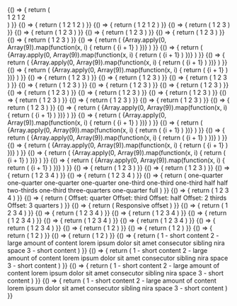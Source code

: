 
<ExampleVrt className="sg-example-flex">
  {() => {
    return (
      <div className="sg-example-block">
        <Flex>
          <Flex.Item>
            <Text className="sg-example-item">
              1
            </Text>
          </Flex.Item>
          <Flex.Item>
            <Text className="sg-example-item">
              2
            </Text>
          </Flex.Item>
        </Flex>
        <Flex>
          <Flex.Item>
            <Text className="sg-example-item">
              1
            </Text>
          </Flex.Item>
          <Flex.Item>
            <Text className="sg-example-item">
              2
            </Text>
          </Flex.Item>
        </Flex>
      </div>
    )
  }}
</ExampleVrt>

<ExampleVrt className="sg-example-flex">
  {() => {
    return (
      <React.Fragment>
        <Flex inline>
          <Flex.Item>
            <Text className="sg-example-item">
              1
            </Text>
          </Flex.Item>
          <Flex.Item>
            <Text className="sg-example-item">
              2
            </Text>
          </Flex.Item>
        </Flex>
        <Flex inline>
          <Flex.Item>
            <Text className="sg-example-item">
              1
            </Text>
          </Flex.Item>
          <Flex.Item>
            <Text className="sg-example-item">
              2
            </Text>
          </Flex.Item>
        </Flex>
      </React.Fragment>
    )
  }}
</ExampleVrt>

<ExampleVrt className="sg-example-flex">
  {() => {
    return (
      <React.Fragment>
        <Flex inline={{ base: false, l: true }}>
          <Flex.Item>
            <Text className="sg-example-item">
              1
            </Text>
          </Flex.Item>
          <Flex.Item>
            <Text className="sg-example-item">
              2
            </Text>
          </Flex.Item>
        </Flex>
        <Flex inline={{ base: false, l: true }}>
          <Flex.Item>
            <Text className="sg-example-item">
              1
            </Text>
          </Flex.Item>
          <Flex.Item>
            <Text className="sg-example-item">
              2
            </Text>
          </Flex.Item>
        </Flex>
      </React.Fragment>
    )
  }}
</ExampleVrt>

<ExampleVrt className="sg-example-flex">
  {() => {
    return (
      <React.Fragment>
        <Flex>
          <Flex.Item>
            <Text className="sg-example-item">
              1
            </Text>
          </Flex.Item>
          <Flex.Item>
            <Text className="sg-example-item">
              2
            </Text>
          </Flex.Item>
          <Flex.Item>
            <Text className="sg-example-item">
              3
            </Text>
          </Flex.Item>
        </Flex>
      </React.Fragment>
    )
  }}
</ExampleVrt>

<ExampleVrt className="sg-example-flex">
  {() => {
    return (
      <React.Fragment>
        <Flex direction="row-reverse">
          <Flex.Item>
            <Text className="sg-example-item">
              1
            </Text>
          </Flex.Item>
          <Flex.Item>
            <Text className="sg-example-item">
              2
            </Text>
          </Flex.Item>
          <Flex.Item>
            <Text className="sg-example-item">
              3
            </Text>
          </Flex.Item>
        </Flex>
      </React.Fragment>
    )
  }}
</ExampleVrt>

<ExampleVrt className="sg-example-flex">
  {() => {
    return (
      <React.Fragment>
        <Flex direction="column">
          <Flex.Item>
            <Text className="sg-example-item">
              1
            </Text>
          </Flex.Item>
          <Flex.Item>
            <Text className="sg-example-item">
              2
            </Text>
          </Flex.Item>
          <Flex.Item>
            <Text className="sg-example-item">
              3
            </Text>
          </Flex.Item>
        </Flex>
      </React.Fragment>
    )
  }}
</ExampleVrt>

<ExampleVrt className="sg-example-flex">
  {() => {
    return (
      <React.Fragment>
        <Flex direction="column-reverse">
          <Flex.Item>
            <Text className="sg-example-item">
              1
            </Text>
          </Flex.Item>
          <Flex.Item>
            <Text className="sg-example-item">
              2
            </Text>
          </Flex.Item>
          <Flex.Item>
            <Text className="sg-example-item">
              3
            </Text>
          </Flex.Item>
        </Flex>
      </React.Fragment>
    )
  }}
</ExampleVrt>

<ExampleVrt className="sg-example-flex">
  {() => {
    return (
      <React.Fragment>
        <Flex direction={{ base: "column", l: "row" }}>
          <Flex.Item>
            <Text className="sg-example-item">
              1
            </Text>
          </Flex.Item>
          <Flex.Item>
            <Text className="sg-example-item">
              2
            </Text>
          </Flex.Item>
          <Flex.Item>
            <Text className="sg-example-item">
              3
            </Text>
          </Flex.Item>
        </Flex>
      </React.Fragment>
    )
  }}
</ExampleVrt>

<ExampleVrt className="sg-example-flex">
  {() => {
    return (
      <React.Fragment>
        <Flex>
          {Array.apply(0, Array(9)).map(function(x, i) {
            return (
              <Flex.Item key={i}>
                <Text className="sg-example-item">
                  {i + 1}
                </Text>
              </Flex.Item>
            )
          })}
        </Flex>
      </React.Fragment>
    )
  }}
</ExampleVrt>

<ExampleVrt className="sg-example-flex">
  {() => {
    return (
      <React.Fragment>
        <Flex wrap={true}>
          {Array.apply(0, Array(9)).map(function(x, i) {
            return (
              <Flex.Item key={i}>
                <Text className="sg-example-item">
                  {i + 1}
                </Text>
              </Flex.Item>
            )
          })}
        </Flex>
      </React.Fragment>
    )
  }}
</ExampleVrt>

<ExampleVrt className="sg-example-flex">
  {() => {
    return (
      <React.Fragment>
        <Flex wrap="reverse">
          {Array.apply(0, Array(9)).map(function(x, i) {
            return (
              <Flex.Item key={i}>
                <Text className="sg-example-item">
                  {i + 1}
                </Text>
              </Flex.Item>
            )
          })}
        </Flex>
      </React.Fragment>
    )
  }}
</ExampleVrt>

<ExampleVrt className="sg-example-flex">
  {() => {
    return (
      <React.Fragment>
        <Flex wrap={{ base: true, l: false }}>
          {Array.apply(0, Array(9)).map(function(x, i) {
            return (
              <Flex.Item key={i}>
                <Text className="sg-example-item">
                  {i + 1}
                </Text>
              </Flex.Item>
            )
          })}
        </Flex>
      </React.Fragment>
    )
  }}
</ExampleVrt>

<ExampleVrt className="sg-example-flex">
  {() => {
    return (
      <React.Fragment>
        <Flex>
          <Flex.Item>
            <Text className="sg-example-item">
              1
            </Text>
          </Flex.Item>
          <Flex.Item>
            <Text className="sg-example-item">
              2
            </Text>
          </Flex.Item>
          <Flex.Item>
            <Text className="sg-example-item">
              3
            </Text>
          </Flex.Item>
        </Flex>
      </React.Fragment>
    )
  }}
</ExampleVrt>

<ExampleVrt className="sg-example-flex">
  {() => {
    return (
      <React.Fragment>
        <Flex justifyContent="end">
          <Flex.Item>
            <Text className="sg-example-item">
              1
            </Text>
          </Flex.Item>
          <Flex.Item>
            <Text className="sg-example-item">
              2
            </Text>
          </Flex.Item>
          <Flex.Item>
            <Text className="sg-example-item">
              3
            </Text>
          </Flex.Item>
        </Flex>
      </React.Fragment>
    )
  }}
</ExampleVrt>

<ExampleVrt className="sg-example-flex">
  {() => {
    return (
      <React.Fragment>
        <Flex justifyContent="center">
          <Flex.Item>
            <Text className="sg-example-item">
              1
            </Text>
          </Flex.Item>
          <Flex.Item>
            <Text className="sg-example-item">
              2
            </Text>
          </Flex.Item>
          <Flex.Item>
            <Text className="sg-example-item">
              3
            </Text>
          </Flex.Item>
        </Flex>
      </React.Fragment>
    )
  }}
</ExampleVrt>

<ExampleVrt className="sg-example-flex">
  {() => {
    return (
      <React.Fragment>
        <Flex justifyContent="space-between">
          <Flex.Item>
            <Text className="sg-example-item">
              1
            </Text>
          </Flex.Item>
          <Flex.Item>
            <Text className="sg-example-item">
              2
            </Text>
          </Flex.Item>
          <Flex.Item>
            <Text className="sg-example-item">
              3
            </Text>
          </Flex.Item>
        </Flex>
      </React.Fragment>
    )
  }}
</ExampleVrt>

<ExampleVrt className="sg-example-flex">
  {() => {
    return (
      <React.Fragment>
        <Flex justifyContent="space-around">
          <Flex.Item>
            <Text className="sg-example-item">
              1
            </Text>
          </Flex.Item>
          <Flex.Item>
            <Text className="sg-example-item">
              2
            </Text>
          </Flex.Item>
          <Flex.Item>
            <Text className="sg-example-item">
              3
            </Text>
          </Flex.Item>
        </Flex>
      </React.Fragment>
    )
  }}
</ExampleVrt>

<ExampleVrt className="sg-example-flex">
  {() => {
    return (
      <React.Fragment>
        <Flex justifyContent="space-evenly">
          <Flex.Item>
            <Text className="sg-example-item">
              1
            </Text>
          </Flex.Item>
          <Flex.Item>
            <Text className="sg-example-item">
              2
            </Text>
          </Flex.Item>
          <Flex.Item>
            <Text className="sg-example-item">
              3
            </Text>
          </Flex.Item>
        </Flex>
      </React.Fragment>
    )
  }}
</ExampleVrt>

<ExampleVrt className="sg-example-flex">
  {() => {
    return (
      <React.Fragment>
        <Flex justifyContent={{ base: "start", l: "end" }}>
          <Flex.Item>
            <Text className="sg-example-item">
              1
            </Text>
          </Flex.Item>
          <Flex.Item>
            <Text className="sg-example-item">
              2
            </Text>
          </Flex.Item>
          <Flex.Item>
            <Text className="sg-example-item">
              3
            </Text>
          </Flex.Item>
        </Flex>
      </React.Fragment>
    )
  }}
</ExampleVrt>

<ExampleVrt className="sg-example-flex sg-example-flex--fixed-height">
  {() => {
    return (
      <React.Fragment>
        <Flex>
          <Flex.Item>
            <Text className="sg-example-item">
              1
            </Text>
          </Flex.Item>
          <Flex.Item>
            <Text className="sg-example-item">
              2
            </Text>
          </Flex.Item>
          <Flex.Item>
            <Text className="sg-example-item">
              3
            </Text>
          </Flex.Item>
        </Flex>
      </React.Fragment>
    )
  }}
</ExampleVrt>

<ExampleVrt className="sg-example-flex sg-example-flex--fixed-height">
  {() => {
    return (
      <React.Fragment>
        <Flex alignItems="start">
          <Flex.Item>
            <Text className="sg-example-item">
              1
            </Text>
          </Flex.Item>
          <Flex.Item>
            <Text className="sg-example-item">
              2
            </Text>
          </Flex.Item>
          <Flex.Item>
            <Text className="sg-example-item">
              3
            </Text>
          </Flex.Item>
        </Flex>
      </React.Fragment>
    )
  }}
</ExampleVrt>

<ExampleVrt className="sg-example-flex sg-example-flex--fixed-height">
  {() => {
    return (
      <React.Fragment>
        <Flex alignItems="end">
          <Flex.Item>
            <Text className="sg-example-item">
              1
            </Text>
          </Flex.Item>
          <Flex.Item>
            <Text className="sg-example-item">
              2
            </Text>
          </Flex.Item>
          <Flex.Item>
            <Text className="sg-example-item">
              3
            </Text>
          </Flex.Item>
        </Flex>
      </React.Fragment>
    )
  }}
</ExampleVrt>

<ExampleVrt className="sg-example-flex sg-example-flex--fixed-height">
  {() => {
    return (
      <React.Fragment>
        <Flex alignItems="center">
          <Flex.Item>
            <Text className="sg-example-item">
              1
            </Text>
          </Flex.Item>
          <Flex.Item>
            <Text className="sg-example-item">
              2
            </Text>
          </Flex.Item>
          <Flex.Item>
            <Text className="sg-example-item">
              3
            </Text>
          </Flex.Item>
        </Flex>
      </React.Fragment>
    )
  }}
</ExampleVrt>

<ExampleVrt className="sg-example-flex sg-example-flex--fixed-height">
  {() => {
    return (
      <React.Fragment>
        <Flex alignItems="baseline">
          <Flex.Item>
            <Text className="sg-example-item">
              1
            </Text>
          </Flex.Item>
          <Flex.Item>
            <Text className="sg-example-item">
              2
            </Text>
          </Flex.Item>
          <Flex.Item>
            <Text className="sg-example-item">
              3
            </Text>
          </Flex.Item>
        </Flex>
      </React.Fragment>
    )
  }}
</ExampleVrt>

<ExampleVrt className="sg-example-flex sg-example-flex--fixed-height">
  {() => {
    return (
      <React.Fragment>
        <Flex alignItems={{ base: "start", l: "end" }}>
          <Flex.Item>
            <Text className="sg-example-item">
              1
            </Text>
          </Flex.Item>
          <Flex.Item>
            <Text className="sg-example-item">
              2
            </Text>
          </Flex.Item>
          <Flex.Item>
            <Text className="sg-example-item">
              3
            </Text>
          </Flex.Item>
        </Flex>
      </React.Fragment>
    )
  }}
</ExampleVrt>

<ExampleVrt className="sg-example-flex sg-example-flex--fixed-height">
  {() => {
    return (
      <React.Fragment>
        <Flex wrap>
          {Array.apply(0, Array(9)).map(function(x, i) {
            return (
              <Flex.Item key={i}>
                <Text className="sg-example-item">
                  {i + 1}
                </Text>
              </Flex.Item>
            )
          })}
        </Flex>
      </React.Fragment>
    )
  }}
</ExampleVrt>

<ExampleVrt className="sg-example-flex sg-example-flex--fixed-height">
  {() => {
    return (
      <React.Fragment>
        <Flex wrap alignContent="start">
          {Array.apply(0, Array(9)).map(function(x, i) {
            return (
              <Flex.Item key={i}>
                <Text className="sg-example-item">
                  {i + 1}
                </Text>
              </Flex.Item>
            )
          })}
        </Flex>
      </React.Fragment>
    )
  }}
</ExampleVrt>

<ExampleVrt className="sg-example-flex sg-example-flex--fixed-height">
  {() => {
    return (
      <React.Fragment>
        <Flex wrap alignContent="end">
          {Array.apply(0, Array(9)).map(function(x, i) {
            return (
              <Flex.Item key={i}>
                <Text className="sg-example-item">
                  {i + 1}
                </Text>
              </Flex.Item>
            )
          })}
        </Flex>
      </React.Fragment>
    )
  }}
</ExampleVrt>

<ExampleVrt className="sg-example-flex sg-example-flex--fixed-height">
  {() => {
    return (
      <React.Fragment>
        <Flex wrap alignContent="center">
          {Array.apply(0, Array(9)).map(function(x, i) {
            return (
              <Flex.Item key={i}>
                <Text className="sg-example-item">
                  {i + 1}
                </Text>
              </Flex.Item>
            )
          })}
        </Flex>
      </React.Fragment>
    )
  }}
</ExampleVrt>

<ExampleVrt className="sg-example-flex sg-example-flex--fixed-height">
  {() => {
    return (
      <React.Fragment>
        <Flex wrap alignContent="space-between">
          {Array.apply(0, Array(9)).map(function(x, i) {
            return (
              <Flex.Item key={i}>
                <Text className="sg-example-item">
                  {i + 1}
                </Text>
              </Flex.Item>
            )
          })}
        </Flex>
      </React.Fragment>
    )
  }}
</ExampleVrt>

<ExampleVrt className="sg-example-flex sg-example-flex--fixed-height">
  {() => {
    return (
      <React.Fragment>
        <Flex wrap alignContent="space-around">
          {Array.apply(0, Array(9)).map(function(x, i) {
            return (
              <Flex.Item key={i}>
                <Text className="sg-example-item">
                  {i + 1}
                </Text>
              </Flex.Item>
            )
          })}
        </Flex>
      </React.Fragment>
    )
  }}
</ExampleVrt>

<ExampleVrt className="sg-example-flex sg-example-flex--fixed-height">
  {() => {
    return (
      <React.Fragment>
        <Flex wrap alignContent={{ base: "start", l: "end" }}>
          {Array.apply(0, Array(9)).map(function(x, i) {
            return (
              <Flex.Item key={i}>
                <Text className="sg-example-item">
                  {i + 1}
                </Text>
              </Flex.Item>
            )
          })}
        </Flex>
      </React.Fragment>
    )
  }}
</ExampleVrt>

<ExampleVrt className="sg-example-flex sg-example-flex--gap">
  {() => {
    return (
      <React.Fragment>
        <Flex gap={16}>
          <Flex.Item>
            <Text className="sg-example-item">
              1
            </Text>
          </Flex.Item>
          <Flex.Item>
            <Text className="sg-example-item">
              2
            </Text>
          </Flex.Item>
          <Flex.Item>
            <Text className="sg-example-item">
              3
            </Text>
          </Flex.Item>
        </Flex>
      </React.Fragment>
    )
  }}
</ExampleVrt>

<ExampleVrt className="sg-example-flex sg-example-flex--gap">
  {() => {
    return (
      <React.Fragment>
        <Flex gap="c">
          <Flex.Item>
            <Text className="sg-example-item">
              1
            </Text>
          </Flex.Item>
          <Flex.Item>
            <Text className="sg-example-item">
              2
            </Text>
          </Flex.Item>
          <Flex.Item>
            <Text className="sg-example-item">
              3
            </Text>
          </Flex.Item>
        </Flex>
      </React.Fragment>
    )
  }}
</ExampleVrt>

<ExampleVrt className="sg-example-flex">
  {() => {
    return (
      <React.Fragment>
        <Flex>
          <Flex.Item>
            <Text className="sg-example-item">
              1
            </Text>
          </Flex.Item>
          <Flex.Item>
            <Text className="sg-example-item">
              2
            </Text>
          </Flex.Item>
          <Flex.Item>
            <Text className="sg-example-item">
              3
            </Text>
          </Flex.Item>
          <Flex.Item>
            <Text className="sg-example-item">
              4
            </Text>
          </Flex.Item>
        </Flex>
      </React.Fragment>
    )
  }}
</ExampleVrt>

<ExampleVrt className="sg-example-flex">
  {() => {
    return (
      <React.Fragment>
        <Flex>
          <Flex.Item flex="equal">
            <Text className="sg-example-item">
              1
            </Text>
          </Flex.Item>
          <Flex.Item flex="equal">
            <Text className="sg-example-item">
              2
            </Text>
          </Flex.Item>
          <Flex.Item flex="equal">
            <Text className="sg-example-item">
              3
            </Text>
          </Flex.Item>
          <Flex.Item flex="equal">
            <Text className="sg-example-item">
              4
            </Text>
          </Flex.Item>
        </Flex>
      </React.Fragment>
    )
  }}
</ExampleVrt>

<ExampleVrt className="sg-example-flex">
  {() => {
    return (
      <React.Fragment>
        <Flex>
          <Flex.Item width="one-quarter">
            <Text className="sg-example-item">
              one-quarter
            </Text>
          </Flex.Item>
          <Flex.Item width="one-quarter">
            <Text className="sg-example-item">
              one-quarter
            </Text>
          </Flex.Item>
          <Flex.Item width="one-quarter">
            <Text className="sg-example-item">
              one-quarter
            </Text>
          </Flex.Item>
          <Flex.Item width="one-quarter">
            <Text className="sg-example-item">
              one-quarter
            </Text>
          </Flex.Item>
        </Flex>
        <Flex>
          <Flex.Item width="one-third">
            <Text className="sg-example-item">
              one-third
            </Text>
          </Flex.Item>
          <Flex.Item width="one-third">
            <Text className="sg-example-item">
              one-third
            </Text>
          </Flex.Item>
          <Flex.Item width="one-third">
            <Text className="sg-example-item">
              one-third
            </Text>
          </Flex.Item>
        </Flex>
        <Flex>
          <Flex.Item width="half">
            <Text className="sg-example-item">
              half
            </Text>
          </Flex.Item>
          <Flex.Item width="half">
            <Text className="sg-example-item">
              half
            </Text>
          </Flex.Item>
        </Flex>
        <Flex>
          <Flex.Item width="two-thirds">
            <Text className="sg-example-item">
              two-thirds
            </Text>
          </Flex.Item>
          <Flex.Item width="one-third">
            <Text className="sg-example-item">
              one-third
            </Text>
          </Flex.Item>
        </Flex>
        <Flex>
          <Flex.Item width="three-quarters">
            <Text className="sg-example-item">
              three-quarters
            </Text>
          </Flex.Item>
          <Flex.Item width="one-quarter">
            <Text className="sg-example-item">
              one-quarter
            </Text>
          </Flex.Item>
        </Flex>
        <Flex>
          <Flex.Item width="full">
            <Text className="sg-example-item">
              full
            </Text>
          </Flex.Item>
        </Flex>
      </React.Fragment>
    )
  }}
</ExampleVrt>

<ExampleVrt className="sg-example-flex">
  {() => {
    return (
      <React.Fragment>
        <Flex wrap>
          <Flex.Item width={{ base: "half", l: "one-quarter" }}>
            <Text className="sg-example-item">
              1
            </Text>
          </Flex.Item>
          <Flex.Item width={{ base: "half", l: "one-quarter" }}>
            <Text className="sg-example-item">
              2
            </Text>
          </Flex.Item>
          <Flex.Item width={{ base: "half", l: "one-quarter" }}>
            <Text className="sg-example-item">
              3
            </Text>
          </Flex.Item>
          <Flex.Item width={{ base: "half", l: "one-quarter" }}>
            <Text className="sg-example-item">
              4
            </Text>
          </Flex.Item>
        </Flex>
      </React.Fragment>
    )
  }}
</ExampleVrt>

<ExampleVrt className="sg-example-flex">
  {() => {
    return (
      <React.Fragment>
        <Flex>
          <Flex.Item offset={"one-quarter"} width={"three-quarters"}>
            <Text className="sg-example-item">
              Offset: quarter
            </Text>
          </Flex.Item>
        </Flex>
        <Flex>
          <Flex.Item offset={"one-third"} width={"two-thirds"}>
            <Text className="sg-example-item">
              Offset: third
            </Text>
          </Flex.Item>
        </Flex>
        <Flex>
          <Flex.Item offset={"half"} width={"half"}>
            <Text className="sg-example-item">
              Offset: half
            </Text>
          </Flex.Item>
        </Flex>
        <Flex>
          <Flex.Item offset={"two-thirds"} width={"one-third"}>
            <Text className="sg-example-item">
              Offset: 2 thirds
            </Text>
          </Flex.Item>
        </Flex>
        <Flex>
          <Flex.Item offset={"three-quarters"} width={"one-quarter"}>
            <Text className="sg-example-item">
              Offset: 3 quarters
            </Text>
          </Flex.Item>
        </Flex>
      </React.Fragment>
    )
  }}
</ExampleVrt>

<ExampleVrt className="sg-example-flex">
  {() => {
    return (
      <React.Fragment>
        <Flex>
          <Flex.Item offset={{ base: "none", l: "one-third" }}>
            <Text className="sg-example-item">
              Responsive offset
            </Text>
          </Flex.Item>
        </Flex>
      </React.Fragment>
    )
  }}
</ExampleVrt>

<ExampleVrt className="sg-example-flex sg-example-flex--fixed-height">
  {() => {
    return (
      <React.Fragment>
        <Flex>
          <Flex.Item>
            <Text className="sg-example-item">
              1
            </Text>
          </Flex.Item>
          <Flex.Item>
            <Text className="sg-example-item">
              2
            </Text>
          </Flex.Item>
          <Flex.Item>
            <Text className="sg-example-item">
              3
            </Text>
          </Flex.Item>
          <Flex.Item>
            <Text className="sg-example-item">
              4
            </Text>
          </Flex.Item>
        </Flex>
      </React.Fragment>
    )
  }}
</ExampleVrt>

<ExampleVrt className="sg-example-flex sg-example-flex--fixed-height">
  {() => {
    return (
      <React.Fragment>
        <Flex alignItems="start">
          <Flex.Item>
            <Text className="sg-example-item">
              1
            </Text>
          </Flex.Item>
          <Flex.Item>
            <Text className="sg-example-item">
              2
            </Text>
          </Flex.Item>
          <Flex.Item alignSelf="stretch">
            <Text className="sg-example-item">
              3
            </Text>
          </Flex.Item>
          <Flex.Item>
            <Text className="sg-example-item">
              4
            </Text>
          </Flex.Item>
        </Flex>
      </React.Fragment>
    )
  }}
</ExampleVrt>

<ExampleVrt className="sg-example-flex sg-example-flex--fixed-height">
  {() => {
    return (
      <React.Fragment>
        <Flex>
          <Flex.Item>
            <Text className="sg-example-item">
              1
            </Text>
          </Flex.Item>
          <Flex.Item>
            <Text className="sg-example-item">
              2
            </Text>
          </Flex.Item>
          <Flex.Item alignSelf="start">
            <Text className="sg-example-item">
              3
            </Text>
          </Flex.Item>
          <Flex.Item>
            <Text className="sg-example-item">
              4
            </Text>
          </Flex.Item>
        </Flex>
      </React.Fragment>
    )
  }}
</ExampleVrt>

<ExampleVrt className="sg-example-flex sg-example-flex--fixed-height">
  {() => {
    return (
      <React.Fragment>
        <Flex>
          <Flex.Item>
            <Text className="sg-example-item">
              1
            </Text>
          </Flex.Item>
          <Flex.Item>
            <Text className="sg-example-item">
              2
            </Text>
          </Flex.Item>
          <Flex.Item alignSelf="end">
            <Text className="sg-example-item">
              3
            </Text>
          </Flex.Item>
          <Flex.Item>
            <Text className="sg-example-item">
              4
            </Text>
          </Flex.Item>
        </Flex>
      </React.Fragment>
    )
  }}
</ExampleVrt>

<ExampleVrt className="sg-example-flex sg-example-flex--fixed-height">
  {() => {
    return (
      <React.Fragment>
        <Flex>
          <Flex.Item>
            <Text className="sg-example-item">
              1
            </Text>
          </Flex.Item>
          <Flex.Item>
            <Text className="sg-example-item">
              2
            </Text>
          </Flex.Item>
          <Flex.Item alignSelf="center">
            <Text className="sg-example-item">
              3
            </Text>
          </Flex.Item>
          <Flex.Item>
            <Text className="sg-example-item">
              4
            </Text>
          </Flex.Item>
        </Flex>
      </React.Fragment>
    )
  }}
</ExampleVrt>

<ExampleVrt className="sg-example-flex sg-example-flex--fixed-height">
  {() => {
    return (
      <React.Fragment>
        <Flex>
          <Flex.Item alignSelf="baseline">
            <Text className="sg-example-item">
              1
            </Text>
          </Flex.Item>
          <Flex.Item>
            <Text className="sg-example-item">
              2
            </Text>
          </Flex.Item>
          <Flex.Item alignSelf="baseline">
            <Text className="sg-example-item">
              3
            </Text>
          </Flex.Item>
          <Flex.Item>
            <Text className="sg-example-item">
              4
            </Text>
          </Flex.Item>
        </Flex>
      </React.Fragment>
    )
  }}
</ExampleVrt>

<ExampleVrt className="sg-example-flex sg-example-flex--fixed-height">
  {() => {
    return (
      <React.Fragment>
        <Flex>
          <Flex.Item>
            <Text className="sg-example-item">
              1
            </Text>
          </Flex.Item>
          <Flex.Item>
            <Text className="sg-example-item">
              2
            </Text>
          </Flex.Item>
          <Flex.Item alignSelf={{ base: "start", l: "end" }}>
            <Text className="sg-example-item">
              3
            </Text>
          </Flex.Item>
          <Flex.Item>
            <Text className="sg-example-item">
              4
            </Text>
          </Flex.Item>
        </Flex>
      </React.Fragment>
    )
  }}
</ExampleVrt>

<ExampleVrt className="sg-example-flex">
  {() => {
    return (
      <React.Fragment>
        <Flex>
          <Flex.Item>
            <Text className="sg-example-item">
              1
            </Text>
          </Flex.Item>
          <Flex.Item>
            <Text className="sg-example-item">
              2
            </Text>
          </Flex.Item>
        </Flex>
      </React.Fragment>
    )
  }}
</ExampleVrt>

<ExampleVrt className="sg-example-flex">
  {() => {
    return (
      <React.Fragment>
        <Flex>
          <Flex.Item>
            <Text className="sg-example-item">
              1
            </Text>
          </Flex.Item>
          <Flex.Item grow={1}>
            <Text className="sg-example-item">
              2
            </Text>
          </Flex.Item>
        </Flex>
      </React.Fragment>
    )
  }}
</ExampleVrt>

<ExampleVrt className="sg-example-flex">
  {() => {
    return (
      <React.Fragment>
        <Flex>
          <Flex.Item style={{ width: "80%" }}>
            <Text className="sg-example-item">
              1
            </Text>
          </Flex.Item>
          <Flex.Item style={{ width: "80%" }}>
            <Text className="sg-example-item">
              2
            </Text>
          </Flex.Item>
        </Flex>
      </React.Fragment>
    )
  }}
</ExampleVrt>

<ExampleVrt className="sg-example-flex">
  {() => {
    return (
      <React.Fragment>
        <Flex>
          <Flex.Item shrink={0} style={{ width: "80%" }}>
            <Text className="sg-example-item">
              1
            </Text>
          </Flex.Item>
          <Flex.Item style={{ width: "80%" }}>
            <Text className="sg-example-item">
              2
            </Text>
          </Flex.Item>
        </Flex>
      </React.Fragment>
    )
  }}
</ExampleVrt>

<ExampleVrt className="sg-example-flex">
  {() => {
    return (
      <React.Fragment>
        <Flex>
          <Flex.Item flex="initial">
            <Text className="sg-example-item">
              1 - short content
            </Text>
          </Flex.Item>
          <Flex.Item flex="initial">
            <Text className="sg-example-item">
              2 - large amount of content lorem ipsum dolor sit amet consecutor sibling nira space
            </Text>
          </Flex.Item>
          <Flex.Item flex="initial">
            <Text className="sg-example-item">
              3 - short content
            </Text>
          </Flex.Item>
        </Flex>
      </React.Fragment>
    )
  }}
</ExampleVrt>

<ExampleVrt className="sg-example-flex">
  {() => {
    return (
      <React.Fragment>
        <Flex>
          <Flex.Item flex="auto">
            <Text className="sg-example-item">
              1 - short content
            </Text>
          </Flex.Item>
          <Flex.Item flex="auto">
            <Text className="sg-example-item">
              2 - large amount of content lorem ipsum dolor sit amet consecutor sibling nira space
            </Text>
          </Flex.Item>
          <Flex.Item flex="auto">
            <Text className="sg-example-item">
              3 - short content
            </Text>
          </Flex.Item>
        </Flex>
      </React.Fragment>
    )
  }}
</ExampleVrt>

<ExampleVrt className="sg-example-flex">
  {() => {
    return (
      <React.Fragment>
        <Flex>
          <Flex.Item flex="equal">
            <Text className="sg-example-item">
              1 - short content
            </Text>
          </Flex.Item>
          <Flex.Item flex="equal">
            <Text className="sg-example-item">
              2 - large amount of content lorem ipsum dolor sit amet consecutor sibling nira space
            </Text>
          </Flex.Item>
          <Flex.Item flex="equal">
            <Text className="sg-example-item">
              3 - short content
            </Text>
          </Flex.Item>
        </Flex>
      </React.Fragment>
    )
  }}
</ExampleVrt>

<ExampleVrt className="sg-example-flex">
  {() => {
    return (
      <React.Fragment>
        <Flex>
          <Flex.Item flex="none">
            <Text className="sg-example-item">
              1 - short content
            </Text>
          </Flex.Item>
          <Flex.Item flex="none">
            <Text className="sg-example-item">
              2 - large amount of content lorem ipsum dolor sit amet consecutor sibling nira space
            </Text>
          </Flex.Item>
          <Flex.Item flex="none">
            <Text className="sg-example-item">
              3 - short content
            </Text>
          </Flex.Item>
        </Flex>
      </React.Fragment>
    )
  }}
</ExampleVrt>
